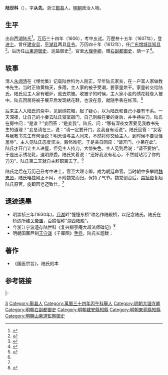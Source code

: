 '''陆世科'''（{{bd|1561年||1644年}}），字'''从先'''。浙江[[鄞县|鄞县]]人，[[明朝|明朝]]政治人物。

==生平==
出自[[西湖陆氏|西湖陆氏]]<ref>{{cite web|url=http://nh.cnnb.com.cn/gb/nhnews/xwzt/node921/node928/node960/userobject1ai86618.html|title=浙东学派与宁波月湖|publisher=宁海新闻网|date=2005年5月17日|access-date=2014年8月21日|archive-date=2016年3月5日|archive-url=https://web.archive.org/web/20160305164708/http://nh.cnnb.com.cn/gb/nhnews/xwzt/node921/node928/node960/userobject1ai86618.html|dead-url=yes}}</ref>。[[万历|万历]]三十四年（1606），考中[[乡试|乡试]]。万歷叁十五年（1607年），登[[进士|进士]]。曾任[[建安县|建安县]]，[[平湖县|平湖县]]两县[[县令|县令]]。万历四十年（1612年），任[[广东|广东]][[增城县|增城县]][[知县|知县]]<ref >{{cite web |url=http://www.lushi.hk/forum.php?mod=viewthread&tid=3934 |title=从广州府志看广府陆氏 |publisher=陆氏家园 |date=2014-07-15 |access-date=2014-08-21 |archive-date=2016-03-04 |archive-url=https://web.archive.org/web/20160304234601/http://www.lushi.hk/forum.php?mod=viewthread&tid=3934 |dead-url=no }}</ref>。后历任[[山東道|山東道]][[御史|御史]]、巡盐御史<ref>{{cite book |volume= |title=《明史》 |year=清朝 |accessdate=2014-08-20 |page=卷242 |url=https://zh.wikisource.org/zh/%E6%98%8E%E5%8F%B2/%E5%8D%B7242 |archive-date=2019-06-18 |archive-url=https://web.archive.org/web/20190618012242/https://zh.wikisource.org/zh/%E6%98%8E%E5%8F%B2/%E5%8D%B7242 |dead-url=no }}</ref>，官至[[大理寺卿|大理寺卿]]，赠[[都御史|右副都御史]]，荫一子<ref>{{cite book|volume=|title=《偏安排日事迹》|author=佚名|year=清朝|accessdate=2014-08-20|page=卷七|url=http://wenxian.fanren8.com/06/15/86/5.htm|archive-date=2016-03-04|archive-url=https://web.archive.org/web/20160304214124/http://wenxian.fanren8.com/06/15/86/5.htm|dead-url=no}}</ref>。

== 轶事 ==
清人[[朱翊清|朱翊清]]在《埋忧集》记载陆世科为人刚正。早年陆氏家贫，在一户富人家做教书先生。当时正值黄梅天，多雨，主人家的被子受潮，要家童烘干。家童转交给陆氏，陆氏见主人家有暖炉，就去烘被。收被子的时候，主人家小妾的绣花鞋卷入被中。陆氏回房将被子展开后发现绣花鞋，也没在意，就随手丢在帐顶。<ref name="Lu">{{cite web|url=http://gz.eywedu.com/guji/%C2%F1%D3%C7%BC%AF/mydoc171.htm |title=陆世科 |publisher=《埋忧集》 |author=朱翊清 |year=清朝 |access-date=2014-08-21 |archive-url=https://web.archive.org/web/20190713184130/http://gz.eywedu.com/guji/%EF%BF%BD%EF%BF%BD%EF%BF%BD%C7%BC%EF%BF%BD/mydoc171.htm |archive-date=2019-07-13 |dead-url=yes }}</ref>

后来主人入陆氏的斋中，见到绣花鞋，起了疑心，以为陆氏和自己小妾有干系。一天深夜，让自己的小妾去陆氏寝室敲门，自己则躲在妾的身后，并手持尖刀。陆氏在房中问：“是谁？”妾回答：“是妾我”。陆氏、问：“哪有深夜女客要见我教书先生的道理？”妾恳请在三，说：“请一定要开门，妾我自有话说”。陆氏回答：“女客与我教书先生有何话说？明天请与主人同来，不然将你交给主人，到时候不要见怪羞辱”。主人见陆氏态度坚决，毅然难犯，于是亲自回应：“请开门，小弟在此”。陆氏才开门让主人进屋，但见主人持刀，大惊失色。主人见到后说：“请不要怕”。于是出示绣花鞋，道明原委。陆氏笑着说：“还好我没有私心，不然就玷污了你的刀刃”。陆氏第二天就自主辞职离去了。<ref name="Lu"/>

陆氏之后在万历己丑考中进士，官至大理寺卿，成为朝廷命官。当时朝中多攀附[[魏忠贤|魏忠贤]]，陆氏唯独刚正不阿，不附魏党而归，保持了气节。魏党倒台后，[[崇祯帝|崇祯帝]]复起陆氏原官，旋即因老迈致仕。<ref name="Lu"/>

==遗迹遗墨==

* 明崇祯三年(1630年)，[[月湖|月湖]]畔“憧憧东桥”改名作陆殿桥，以纪念陆氏。陆氏在桥边所建[[关帝庙|关帝庙]]，百姓俗称“湖西陆殿”。
* 今浙江宁波遗存陆世科《复兴柳亭庵大超法师碑记》<ref>{{cite web |url=http://www.cnbsz.org.cn/cmp/View.aspx?ContentId=862&CategoryId=62 |title=部分已废止街道名称 |publisher=宁波史志网 |date=2005-05-04 |accessdate=2014-08-20 |deadurl=yes |archiveurl=https://web.archive.org/web/20140826114923/http://www.cnbsz.org.cn/cmp/View.aspx?ContentId=862&CategoryId=62 |archivedate=2014-08-26 }}</ref>
* 明朝国画巨制[[王守谦|王守谦]]《千雁图》[[手卷|手卷]]，陆氏长题跋：
{{squote|
书王生千雁图卷后。王生名守谦，号肖周，古堇锦衣[[王谔|王谔]]公之后裔也。早业儒，既弃儒，得家学之妙，善山水人物，名驰海内，放迹江湖，羁留数载，偶舟掠湖滨沙渚间，见鸿雁数千，飞鸣游泳，离缯缴，薄云天，野性甚适，生好之，维舟观玩竟日，录于心，因学写雁，亦以得名，今季夏，生客昭庆寺，予亦留住长干寺避暑，见生科头跣足，含毛写雁，曲尽其妙。余啧啧称赏，生曰，此特一班耳，顷予游楚见千雁沙汀，心习神会，往往运之腕指间，将为君图之，尽余能。后十日生持卷过，余视之果千雁也，飞者鸣者倦者宿者得食而顾侣者，回翔而审视者，整旅而作阵者，成字而拟空者，前后擎栖不定者，左右联翩而翼者，藏身于枯荷断苇之中者，以至有白而缩项、群雁卫而若侍者，种种未易悉数。余因询于生曰，子图千雁白者何居？生曰物之异者为王，此雁王也。余所见固有之余，起而叹曰，神矣哉。子之图雁也，夫雁阳鸟也，性介不二，知阴阳节候，宾阳恶阴得天地正气，固河渚秋霁。虞网不施呼群容与，噰噰和鸣而翔雪抟风，天阴时晦冥，高举而夜惊哀鸣，甚得君子出处知机之哲，非若百美百骏百花百鸟徒自夸多，于义无取者也。余既嘉王生之笔而更善王生之意，因题于后。崇祯癸酉（1633年）春日陆世科书。<ref >{{cite web |url=http://auction.artron.net/paimai-art0013350608/ |title=千雁图 手卷 |publisher=雅昌 |date=2012-05-15 |access-date=2014-08-21 |archive-date=2016-03-04 |archive-url=https://web.archive.org/web/20160304131618/http://auction.artron.net/paimai-art0013350608/ |dead-url=no }}</ref>
}}

==著作==
* 《国医宗旨》，陆氏刻本

==参考链接==
{{reflist|2}}

{{start box}}
{{s-off}}
{{s-before|[[文立縉|文立縉]]}}
{{s-title|明朝建安縣知縣|萬曆年間}}
{{s-after|[[仙克謹|仙克謹]]}}
|-
{{s-before|[[胡繼美|胡繼美]]}}
{{s-title|明朝東莞縣知縣|1612年－1614年}}
{{s-after|[[周昌晉|周昌晉]]}}
{{end box}}

{{萬曆三十五年丁未科殿試金榜 }}

{{Authority control}}

{{DEFAULTSORT:}}
[[Category:西湖陆氏|S]]
[[Category:鄞县人|Category:鄞县人]]
[[Category:萬曆三十四年丙午科舉人|Category:萬曆三十四年丙午科舉人]]
[[Category:明朝大理寺卿|Category:明朝大理寺卿]]
[[Category:明朝右副都御史|Category:明朝右副都御史]]
[[Category:明朝建安縣知縣|Category:明朝建安縣知縣]]
[[Category:明朝東莞縣知縣|Category:明朝東莞縣知縣]]
[[Category:明朝山東道監察御史|Category:明朝山東道監察御史]]